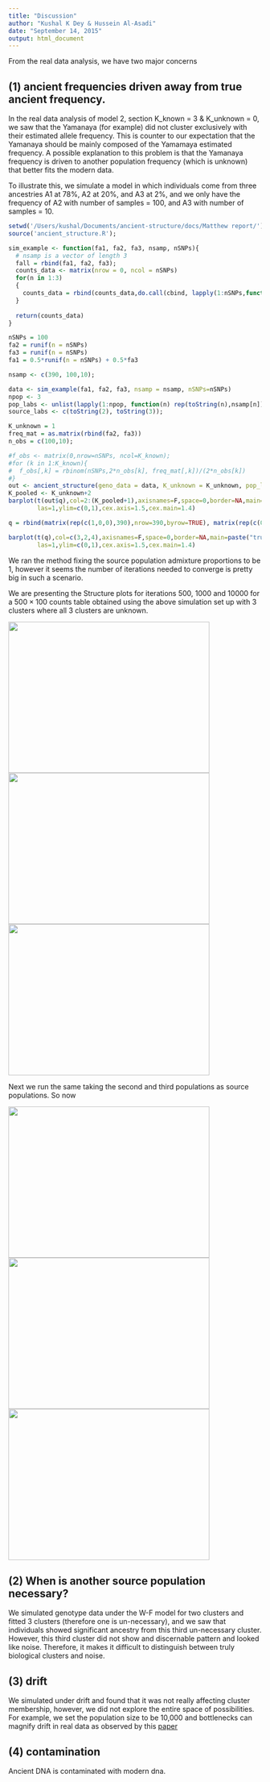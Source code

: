 ```yaml
---
title: "Discussion"
author: "Kushal K Dey & Hussein Al-Asadi"
date: "September 14, 2015"
output: html_document
---
```


From the real data analysis, we have two major concerns

## (1) ancient frequencies driven away from true ancient frequency.

In the real data analysis of model 2, section K_known = 3 & K_unknown = 0, we saw that the Yamanaya (for example) did not cluster exclusively with their estimated allele frequency. This is counter to our expectation that the Yamanaya should be mainly composed of the Yamamaya estimated frequency. A possible explanation to this problem is that the Yamanaya frequency is driven to another population frequency (which is unknown) that better fits the modern data. 

To illustrate this, we simulate a model in which individuals come from three ancestries A1 at 78%, A2 at 20%, and A3 at 2%, and we only have the frequency of A2 with number of samples = 100, and A3 with number of samples = 10. 



```r
setwd('/Users/kushal/Documents/ancient-structure/docs/Matthew report/')
source('ancient_structure.R');

sim_example <- function(fa1, fa2, fa3, nsamp, nSNPs){
  # nsamp is a vector of length 3
  fall = rbind(fa1, fa2, fa3);
  counts_data <- matrix(nrow = 0, ncol = nSNPs)
  for(n in 1:3)
  {
    counts_data = rbind(counts_data,do.call(cbind, lapply(1:nSNPs,function(x) rbinom(nsamp[n], 2, prob = fall[n,x]))))
  }
  
  return(counts_data)
}

nSNPs = 100
fa2 = runif(n = nSNPs)
fa3 = runif(n = nSNPs)
fa1 = 0.5*runif(n = nSNPs) + 0.5*fa3

nsamp <- c(390, 100,10);

data <- sim_example(fa1, fa2, fa3, nsamp = nsamp, nSNPs=nSNPs)
npop <- 3
pop_labs <- unlist(lapply(1:npop, function(n) rep(toString(n),nsamp[n])));
source_labs <- c(toString(2), toString(3));

K_unknown = 1
freq_mat = as.matrix(rbind(fa2, fa3))
n_obs = c(100,10);

#f_obs <- matrix(0,nrow=nSNPs, ncol=K_known);
#for (k in 1:K_known){
#  f_obs[,k] = rbinom(nSNPs,2*n_obs[k], freq_mat[,k])/(2*n_obs[k])
#}
out <- ancient_structure(geno_data = data, K_unknown = K_unknown, pop_labs =pop_labs, source_labs=c("2","3"), max_iter = 1000)
K_pooled <- K_unknown+2
barplot(t(out$q),col=2:(K_pooled+1),axisnames=F,space=0,border=NA,main=paste("estd structure: No. of clusters=",K_pooled),
        las=1,ylim=c(0,1),cex.axis=1.5,cex.main=1.4)

q = rbind(matrix(rep(c(1,0,0),390),nrow=390,byrow=TRUE), matrix(rep(c(0,1,0),100),nrow=100,byrow=TRUE),matrix(rep(c(0,0,1),10),nrow=10,byrow=TRUE))

barplot(t(q),col=c(3,2,4),axisnames=F,space=0,border=NA,main=paste("true structure: No. of clusters=",K_pooled),
        las=1,ylim=c(0,1),cex.axis=1.5,cex.main=1.4)

```

We ran the method fixing the source population admixture proportions to be 1, however it seems the number of iterations needed to converge is pretty big in such a scenario.

We are presenting the Structure plots for iterations $500$, $1000$ and $10000$ for a $500 \times 100$ counts table obtained using the above simulation set up with 3 clusters where all 3 clusters are unknown.

<img src='../../bin/test_run_500_iter.png' style="width:400px;height:300px;">
<img src='../../bin/test_run_1000_iter.png' style="width:400px;height:300px;">
<img src='../../bin/test_run_10000_iter.png' style="width:400px;height:300px;">

Next we run the same taking the second and third populations as source populations. So now 

<img src='../../bin/test_run_500_iter_2_known.png' style="width:400px;height:300px;">
<img src='../../bin/test_run_1000_iter_2_known.png' style="width:400px;height:300px;">
<img src='../../bin/test_run_10000_iter_2_known.png' style="width:400px;height:300px;">

## (2) When is another source population necessary?

We simulated genotype data under the W-F model for two clusters and fitted 3 clusters (therefore one is un-necessary), and we saw that individuals showed significant ancestry from this third un-necessary cluster. However, this third cluster did not show and discernable pattern and looked like noise. Therefore, it makes it difficult to distinguish between truly biological clusters and noise.

## (3) drift
We simulated under drift and found that it was not really affecting cluster membership, however, we did not explore the entire space of possibilities. For example, we set the population size to be 10,000 and bottlenecks can magnify drift in real data as observed by this [paper](http://journals.plos.org/plosgenetics/article?id=10.1371/journal.pgen.1005397)

## (4) contamination

Ancient DNA is contaminated with modern dna. 
